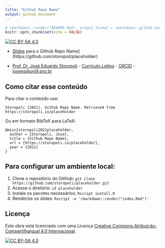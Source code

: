 ```yaml
---
title: "Github Repo Name"
output: github_document
---
```


```r
# rmarkdown::render("README.Rmd", output_format = rmarkdown::github_document())
knitr::opts_chunk$set(echo = FALSE)
```

[![CC BY-SA 4.0][cc-by-sa-shield]][cc-by-sa]

* [Slides](https://storopoli.io/placeholder) para o Github Repo Name](https://github.com/storopoli/placeholder)

* [Prof. Dr. José Eduardo Storopoli](https://storopoli.io) - [Currículo *Lattes*](http://lattes.cnpq.br/2281909649311607) - [ORCID](https://orcid.org/0000-0002-0559-5176) - [josees@uni9.pro.br](mailto:josees@uni9.pro.br)

## Como citar esse conteúdo

Para citar o conteúdo use:

```
Storopoli (2021). Github Repo Name. Retrieved from https://storopoli.io/placeholder
```

Ou em formato BibTeX para LaTeX:

```
@misc{storopoli2021placeholder,
  author = {Storopoli, Jose},
  title = {Github Repo Name},
  url = {https://storopoli.io/placeholder},
  year = {2021}
}
```

## Para configurar um ambiente local:

1. Clone o repositório do GitHub: `git clone https://github.com/storopoli/placeholder.git`
2. Acesse o diretório: `cd placeholder`
3. Instale os pacotes necessários: `Rscript install.R`
4. Renderize os slides: `Rscript -e 'rmarkdown::render("index.Rmd")'`

## Licença

Este obra está licenciado com uma Licença
[Creative Commons Atribuição-CompartilhaIgual 4.0 Internacional][cc-by-sa].

[![CC BY-SA 4.0][cc-by-sa-image]][cc-by-sa]

[cc-by-sa]: http://creativecommons.org/licenses/by-sa/4.0/
[cc-by-sa-image]: https://licensebuttons.net/l/by-sa/4.0/88x31.png
[cc-by-sa-shield]: https://img.shields.io/badge/License-CC%20BY--SA%204.0-lightgrey.svg
